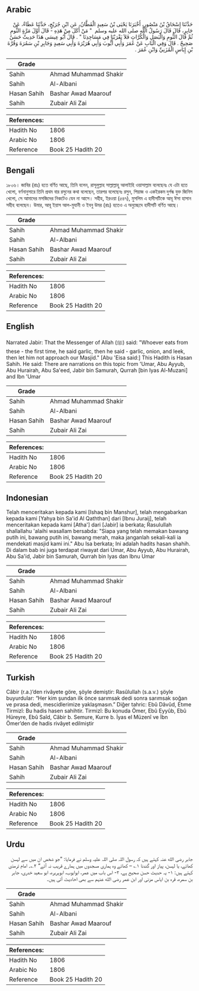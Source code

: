 ## Arabic


<div dir="rtl" lang="ar" style={{fontSize:'larger',backgroundColor:'#f8f9fa',padding:20}}>
حَدَّثَنَا إِسْحَاقُ بْنُ مَنْصُورٍ، أَخْبَرَنَا يَحْيَى بْنُ سَعِيدٍ الْقَطَّانُ، عَنِ ابْنِ جُرَيْجٍ، حَدَّثَنَا عَطَاءٌ، عَنْ جَابِرٍ، قَالَ قَالَ رَسُولُ اللَّهِ صلى الله عليه وسلم ‏ "‏ مَنْ أَكَلَ مِنْ هَذِهِ - قَالَ أَوَّلَ مَرَّةٍ الثُّومِ ثُمَّ قَالَ الثُّومِ وَالْبَصَلِ وَالْكُرَّاثِ فَلاَ يَقْرَبْنَا فِي مَسَاجِدِنَا ‏"‏ ‏.‏ قَالَ أَبُو عِيسَى هَذَا حَدِيثٌ حَسَنٌ صَحِيحٌ ‏.‏ قَالَ وَفِي الْبَابِ عَنْ عُمَرَ وَأَبِي أَيُّوبَ وَأَبِي هُرَيْرَةَ وَأَبِي سَعِيدٍ وَجَابِرِ بْنِ سَمُرَةَ وَقُرَّةَ بْنِ إِيَاسٍ الْمُزَنِيِّ وَابْنِ عُمَرَ ‏.‏
</div>
<div style={{backgroundColor:'#f8f9fa',padding:20, marginBottom: 10}}><table> <thead> <tr> <th>Grade</th> <th></th> </tr> </thead> <tbody> <tr><td>Sahih</td><td>Ahmad Muhammad Shakir</td></tr><tr><td>Sahih</td><td>Al-Albani</td></tr><tr><td>Hasan Sahih</td><td>Bashar Awad Maarouf</td></tr><tr><td>Sahih</td><td>Zubair Ali Zai</td></tr></tbody></table><table> <thead> <tr> <th>References:</th> <th></th> </tr> </thead> <tbody><tr><td>Hadith No</td><td>1806</td></tr><tr><td>Arabic No</td><td>1806</td></tr><tr><td>Reference</td><td>Book 25 Hadith 20</td></tr></tbody></table></div>

## Bengali


<div dir="ltr" lang="bn" style={{fontSize:'larger',backgroundColor:'#f8f9fa',padding:20}}>
১৮০৬। জাবির (রাঃ) হতে বর্ণিত আছে, তিনি বলেন, রাসূলুল্লাহ সাল্লাল্লাহু আলাইহি ওয়াসাল্লাম বলেছেনঃ যে এটা হতে খেলো, বর্ণনানুসারে তিনি প্রথম বার রসুনের কথা বলেছেন, তারপর বলেছেনঃ রসুন, পিয়াজ ও একইরকম দুৰ্গন্ধ যুক্ত জিনিস খেলো, সে আমাদের মসজিদের নিকটেও যেন না আসে। সহীহ, ইরওয়া (৫৪৭), মুসলিম এ হাদীসটিকে আবূ ঈসা হাসান সহীহ বলেছেন। উমার, আবূ ইয়াস আল-মুযানী ও ইবনু উমর (রাঃ) হতেও এ অনুচ্ছেদে হাদীসটি বর্ণিত আছে।
</div>
<div style={{backgroundColor:'#f8f9fa',padding:20, marginBottom: 10}}><table> <thead> <tr> <th>Grade</th> <th></th> </tr> </thead> <tbody> <tr><td>Sahih</td><td>Ahmad Muhammad Shakir</td></tr><tr><td>Sahih</td><td>Al-Albani</td></tr><tr><td>Hasan Sahih</td><td>Bashar Awad Maarouf</td></tr><tr><td>Sahih</td><td>Zubair Ali Zai</td></tr></tbody></table><table> <thead> <tr> <th>References:</th> <th></th> </tr> </thead> <tbody><tr><td>Hadith No</td><td>1806</td></tr><tr><td>Arabic No</td><td>1806</td></tr><tr><td>Reference</td><td>Book 25 Hadith 20</td></tr></tbody></table></div>

## English


<div dir="ltr" lang="en" style={{fontSize:'larger',backgroundColor:'#f8f9fa',padding:20}}>
Narrated Jabir: That the Messenger of Allah (ﷺ) said: "Whoever eats from these - the first time, he said garlic, then he said - garlic, onion, and leek, then let him not approach our Masjid." [Abu 'Eisa said:] This Hadith is Hasan Sahih. He said: There are narrations on this topic from 'Umar, Abu Ayyub, Abu Hurairah, Abu Sa'eed, Jabir bin Samurah, Qurrah [bin Iyas Al-Muzani] and Ibn 'Umar
</div>
<div style={{backgroundColor:'#f8f9fa',padding:20, marginBottom: 10}}><table> <thead> <tr> <th>Grade</th> <th></th> </tr> </thead> <tbody> <tr><td>Sahih</td><td>Ahmad Muhammad Shakir</td></tr><tr><td>Sahih</td><td>Al-Albani</td></tr><tr><td>Hasan Sahih</td><td>Bashar Awad Maarouf</td></tr><tr><td>Sahih</td><td>Zubair Ali Zai</td></tr></tbody></table><table> <thead> <tr> <th>References:</th> <th></th> </tr> </thead> <tbody><tr><td>Hadith No</td><td>1806</td></tr><tr><td>Arabic No</td><td>1806</td></tr><tr><td>Reference</td><td>Book 25 Hadith 20</td></tr></tbody></table></div>

## Indonesian


<div dir="ltr" lang="id" style={{fontSize:'larger',backgroundColor:'#f8f9fa',padding:20}}>
Telah menceritakan kepada kami [Ishaq bin Manshur], telah mengabarkan kepada kami [Yahya bin Sa'id Al Qaththan] dari [Ibnu Juraij], telah menceritakan kepada kami [Atha'] dari [Jabir] ia berkata; Rasulullah shallallahu 'alaihi wasallam bersabda: "Siapa yang telah memakan bawang putih ini, bawang putih ini, bawang merah, maka janganlah sekali-kali ia mendekati masjid kami ini." Abu Isa berkata; Ini adalah hadits hasan shahih. Di dalam bab ini juga terdapat riwayat dari Umar, Abu Ayyub, Abu Hurairah, Abu Sa'id, Jabir bin Samurah, Qurrah bin Iyas dan Ibnu Umar
</div>
<div style={{backgroundColor:'#f8f9fa',padding:20, marginBottom: 10}}><table> <thead> <tr> <th>Grade</th> <th></th> </tr> </thead> <tbody> <tr><td>Sahih</td><td>Ahmad Muhammad Shakir</td></tr><tr><td>Sahih</td><td>Al-Albani</td></tr><tr><td>Hasan Sahih</td><td>Bashar Awad Maarouf</td></tr><tr><td>Sahih</td><td>Zubair Ali Zai</td></tr></tbody></table><table> <thead> <tr> <th>References:</th> <th></th> </tr> </thead> <tbody><tr><td>Hadith No</td><td>1806</td></tr><tr><td>Arabic No</td><td>1806</td></tr><tr><td>Reference</td><td>Book 25 Hadith 20</td></tr></tbody></table></div>

## Turkish


<div dir="ltr" lang="tr" style={{fontSize:'larger',backgroundColor:'#f8f9fa',padding:20}}>
Câbir (r.a.)’den rivâyete göre, şöyle demiştir: Rasûlullah (s.a.v.) şöyle buyurdular: “Her kim şundan ilk önce sarımsak dedi sonra sarımsak soğan ve pırasa dedi, mescidlerimize yaklaşmasın.” Diğer tahric: Ebû Dâvûd, Etıme Tirmizî: Bu hadis hasen sahihtir. Tirmizî: Bu konuda Ömer, Ebû Eyyûb, Ebû Hüreyre, Ebû Saîd, Câbir b. Semure, Kurre b. İyas el Müzenî ve İbn Ömer’den de hadis rivâyet edilmiştir
</div>
<div style={{backgroundColor:'#f8f9fa',padding:20, marginBottom: 10}}><table> <thead> <tr> <th>Grade</th> <th></th> </tr> </thead> <tbody> <tr><td>Sahih</td><td>Ahmad Muhammad Shakir</td></tr><tr><td>Sahih</td><td>Al-Albani</td></tr><tr><td>Hasan Sahih</td><td>Bashar Awad Maarouf</td></tr><tr><td>Sahih</td><td>Zubair Ali Zai</td></tr></tbody></table><table> <thead> <tr> <th>References:</th> <th></th> </tr> </thead> <tbody><tr><td>Hadith No</td><td>1806</td></tr><tr><td>Arabic No</td><td>1806</td></tr><tr><td>Reference</td><td>Book 25 Hadith 20</td></tr></tbody></table></div>

## Urdu


<div dir="rtl" lang="ur" style={{fontSize:'larger',backgroundColor:'#f8f9fa',padding:20}}>
جابر رضی الله عنہ کہتے ہیں کہ رسول اللہ صلی اللہ علیہ وسلم نے فرمایا: ”جو شخص ان میں سے لہسن کھائے، یا لہسن، پیاز اور گندنا ۱؎ – کھائے وہ ہماری مسجدوں میں ہمارے قریب نہ آئے“ ۲؎۔ امام ترمذی کہتے ہیں: ۱- یہ حدیث حسن صحیح ہے، ۲- اس باب میں عمر، ابوایوب، ابوہریرہ، ابو سعید خدری، جابر بن سمرہ، قرہ بن ایاس مزنی اور ابن عمر رضی الله عنہم سے بھی احادیث آئی ہیں۔
</div>
<div style={{backgroundColor:'#f8f9fa',padding:20, marginBottom: 10}}><table> <thead> <tr> <th>Grade</th> <th></th> </tr> </thead> <tbody> <tr><td>Sahih</td><td>Ahmad Muhammad Shakir</td></tr><tr><td>Sahih</td><td>Al-Albani</td></tr><tr><td>Hasan Sahih</td><td>Bashar Awad Maarouf</td></tr><tr><td>Sahih</td><td>Zubair Ali Zai</td></tr></tbody></table><table> <thead> <tr> <th>References:</th> <th></th> </tr> </thead> <tbody><tr><td>Hadith No</td><td>1806</td></tr><tr><td>Arabic No</td><td>1806</td></tr><tr><td>Reference</td><td>Book 25 Hadith 20</td></tr></tbody></table></div>